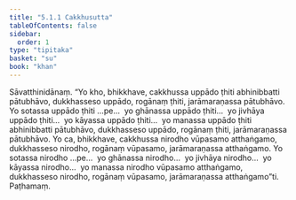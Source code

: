 ```yaml
---
title: "5.1.1 Cakkhusutta"
tableOfContents: false
sidebar:
  order: 1
type: "tipitaka"
basket: "su"
book: "khan"
---
```



<DynamicBreadcrumb />

<Division number="312" book="khan" bookNo="13" page="190">

<Paragraph number="1068" book="khan">
Sāvatthinidānaṃ. “Yo kho, bhikkhave, cakkhussa uppādo ṭhiti abhinibbatti pātubhāvo, dukkhasseso uppādo, rogānaṃ ṭhiti, jarāmaraṇassa pātubhāvo. Yo sotassa uppādo ṭhiti …pe…  yo ghānassa uppādo ṭhiti…  yo jivhāya uppādo ṭhiti…  yo kāyassa uppādo ṭhiti…  yo manassa uppādo ṭhiti abhinibbatti pātubhāvo, dukkhasseso uppādo, rogānaṃ ṭhiti, jarāmaraṇassa pātubhāvo. Yo ca, bhikkhave, cakkhussa nirodho vūpasamo atthaṅgamo, dukkhasseso nirodho, rogānaṃ vūpasamo, jarāmaraṇassa atthaṅgamo. Yo sotassa nirodho …pe…  yo ghānassa nirodho…  yo jivhāya nirodho…  yo kāyassa nirodho…  yo manassa nirodho vūpasamo atthaṅgamo, dukkhasseso nirodho, rogānaṃ vūpasamo, jarāmaraṇassa atthaṅgamo”ti.

</Paragraph>
</Division>

<Paragraph number="1069" type="center" book="khan">
Paṭhamaṃ.
</Paragraph>